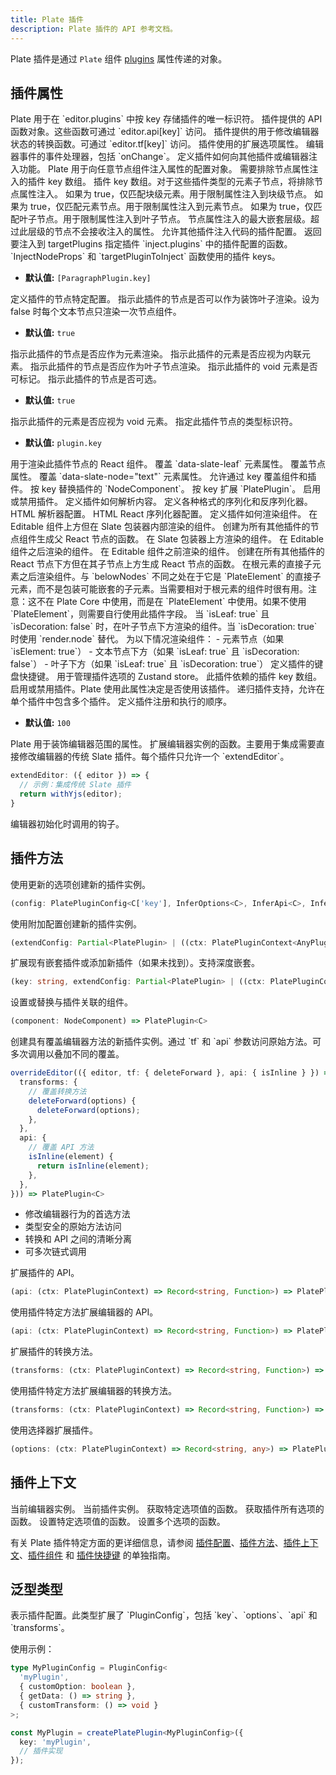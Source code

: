 ```yaml
---
title: Plate 插件
description: Plate 插件的 API 参考文档。
---
```


Plate 插件是通过 `Plate` 组件 [plugins](/docs/api/core/plate-components#plugins) 属性传递的对象。

## 插件属性

<API name="属性">
<APIAttributes>
<APIItem name="key" type="C['key']" required>
Plate 用于在 `editor.plugins` 中按 key 存储插件的唯一标识符。
</APIItem>

<APIItem name="api" type="Record<string, Function>">
插件提供的 API 函数对象。这些函数可通过 `editor.api[key]` 访问。
</APIItem>

<APIItem name="transforms" type="Record<string, Function>">
插件提供的用于修改编辑器状态的转换函数。可通过 `editor.tf[key]` 访问。
</APIItem>

<APIItem name="options" type="Record<string, any>">
插件使用的扩展选项属性。
</APIItem>

<APIItem name="handlers" type="{ onChange?: (editor: PlateEditor) => void } & Record<string, Function>">
编辑器事件的事件处理器，包括 `onChange`。
</APIItem>

<APIItem name="inject" type="object">
定义插件如何向其他插件或编辑器注入功能。

<APISubList>
<APISubListItem parent="inject" name="nodeProps" type="Record<string, any>" optional>
Plate 用于向任意节点组件注入属性的配置对象。
</APISubListItem>


<APISubListItem parent="inject" name="excludePlugins" type="string[]" optional>
需要排除节点属性注入的插件 key 数组。
</APISubListItem>

<APISubListItem parent="inject" name="excludeBelowPlugins" type="string[]" optional>
插件 key 数组。对于这些插件类型的元素子节点，将排除节点属性注入。
</APISubListItem>
<APISubListItem parent="inject" name="isBlock" type="boolean" optional>
如果为 true，仅匹配块级元素。用于限制属性注入到块级节点。
</APISubListItem>

<APISubListItem parent="inject" name="isElement" type="boolean" optional>
如果为 true，仅匹配元素节点。用于限制属性注入到元素节点。
</APISubListItem>
<APISubListItem parent="inject" name="isLeaf" type="boolean" optional>
如果为 true，仅匹配叶子节点。用于限制属性注入到叶子节点。
</APISubListItem>
<APISubListItem parent="inject" name="maxLevel" type="number" optional>
节点属性注入的最大嵌套层级。超过此层级的节点不会接收注入的属性。
</APISubListItem>
<APISubListItem parent="inject" name="plugins" type="Record<string, Partial<PlatePlugin>>" optional>
允许其他插件注入代码的插件配置。
</APISubListItem>
<APISubListItem parent="inject" name="targetPluginToInject" type="function" optional>
返回要注入到 targetPlugins 指定插件 `inject.plugins` 中的插件配置的函数。
</APISubListItem>
<APISubListItem parent="inject" name="targetPlugins" type="string[]" optional>
`InjectNodeProps` 和 `targetPluginToInject` 函数使用的插件 keys。

- **默认值:** `[ParagraphPlugin.key]`
</APISubListItem>
</APISubList>
</APIItem>

<APIItem name="node" type="object">
定义插件的节点特定配置。

<APISubList>
<APISubListItem parent="node" name="isDecoration" type="boolean" optional>
指示此插件的节点是否可以作为装饰叶子渲染。设为 false 时每个文本节点只渲染一次节点组件。

- **默认值:** `true`
</APISubListItem>
<APISubListItem parent="node" name="isElement" type="boolean" optional>
指示此插件的节点是否应作为元素渲染。
</APISubListItem>
<APISubListItem parent="node" name="isInline" type="boolean" optional>
指示此插件的元素是否应视为内联元素。
</APISubListItem>
<APISubListItem parent="node" name="isLeaf" type="boolean" optional>
指示此插件的节点是否应作为叶子节点渲染。
</APISubListItem>
<APISubListItem parent="node" name="isMarkableVoid" type="boolean" optional>
指示此插件的 void 元素是否可标记。
</APISubListItem>
<APISubListItem parent="node" name="isSelectable" type="boolean" optional>
指示此插件的节点是否可选。

- **默认值:** `true`
</APISubListItem>
<APISubListItem parent="node" name="isVoid" type="boolean" optional>
指示此插件的元素是否应视为 void 元素。
</APISubListItem>
<APISubListItem parent="node" name="type" type="string" optional>
指定此插件节点的类型标识符。

- **默认值:** `plugin.key`
</APISubListItem>
<APISubListItem parent="node" name="component" type="NodeComponent | null" optional>
用于渲染此插件节点的 React 组件。
</APISubListItem>
<APISubListItem parent="node" name="leafProps" type="LeafNodeProps<WithAnyKey<C>>" optional>
覆盖 `data-slate-leaf` 元素属性。
</APISubListItem>
<APISubListItem parent="node" name="props" type="NodeProps<WithAnyKey<C>>" optional>
覆盖节点属性。
</APISubListItem>
<APISubListItem parent="node" name="textProps" type="TextNodeProps<WithAnyKey<C>>" optional>
覆盖 `data-slate-node="text"` 元素属性。
</APISubListItem>
</APISubList>
</APIItem>

<APIItem name="override" type="object">
允许通过 key 覆盖组件和插件。

<APISubList>
<APISubListItem parent="override" name="components" type="Record<string, NodeComponent>" optional>
按 key 替换插件的 `NodeComponent`。
</APISubListItem>
<APISubListItem parent="override" name="plugins" type="Record<string, Partial<EditorPlatePlugin<AnyPluginConfig>>>" optional>
按 key 扩展 `PlatePlugin`。
</APISubListItem>
<APISubListItem parent="override" name="enabled" type="Partial<Record<string, boolean>>" optional>
启用或禁用插件。
</APISubListItem>
</APISubList>
</APIItem>

<APIItem name="parser" type="Nullable<Parser<WithAnyKey<C>>>">
定义插件如何解析内容。
</APIItem>

<APIItem name="parsers" type="object">
定义各种格式的序列化和反序列化器。

<APISubList>
<APISubListItem parent="parsers" name="html" type="Nullable<{ deserializer?: HtmlDeserializer<WithAnyKey<C>>; serializer?: HtmlSerializer<WithAnyKey<C>> }>" optional>
HTML 解析器配置。
</APISubListItem>
<APISubListItem parent="parsers" name="htmlReact" type="Nullable<{ serializer?: HtmlReactSerializer<WithAnyKey<C>> }>" optional>
HTML React 序列化器配置。
</APISubListItem>
</APISubList>
</APIItem>

<APIItem name="render" type="object">
定义插件如何渲染组件。

<APISubList>
<APISubListItem parent="render" name="aboveEditable" type="Component" optional>
在 Editable 组件上方但在 Slate 包装器内部渲染的组件。
</APISubListItem>
<APISubListItem parent="render" name="aboveNodes" type="RenderNodeWrapper<WithAnyKey<C>>" optional>
创建为所有其他插件的节点组件生成父 React 节点的函数。
</APISubListItem>
<APISubListItem parent="render" name="aboveSlate" type="Component" optional>
在 Slate 包装器上方渲染的组件。
</APISubListItem>
<APISubListItem parent="render" name="afterEditable" type="EditableSiblingComponent" optional>
在 Editable 组件之后渲染的组件。
</APISubListItem>
<APISubListItem parent="render" name="beforeEditable" type="EditableSiblingComponent" optional>
在 Editable 组件之前渲染的组件。
</APISubListItem>
<APISubListItem parent="render" name="belowNodes" type="RenderNodeWrapper<WithAnyKey<C>>" optional>
创建在所有其他插件的 React 节点下方但在其子节点上方生成 React 节点的函数。
</APISubListItem>
<APISubListItem parent="render" name="belowRootNodes" type="(props: PlateRenderElementProps<TElement, C>) => React.ReactNode" optional>
在根元素的直接子元素之后渲染组件。与 `belowNodes` 不同之处在于它是 `PlateElement` 的直接子元素，而不是包装可能嵌套的子元素。当需要相对于根元素的组件时很有用。注意：这不在 Plate Core 中使用，而是在 `PlateElement` 中使用。如果不使用 `PlateElement`，则需要自行使用此插件字段。
</APISubListItem>
<APISubListItem parent="render" name="leaf" type="NodeComponent" optional>
当 `isLeaf: true` 且 `isDecoration: false` 时，在叶子节点下方渲染的组件。当 `isDecoration: true` 时使用 `render.node` 替代。
</APISubListItem>
<APISubListItem parent="render" name="node" type="NodeComponent" optional>
为以下情况渲染组件：
- 元素节点（如果 `isElement: true`）
- 文本节点下方（如果 `isLeaf: true` 且 `isDecoration: false`）
- 叶子下方（如果 `isLeaf: true` 且 `isDecoration: true`）
</APISubListItem>
</APISubList>
</APIItem>

<APIItem name="shortcuts" type="Shortcuts">
定义插件的键盘快捷键。
</APIItem>

<APIItem name="useOptionsStore" type="StoreApi<C['key'], C['options']>">
用于管理插件选项的 Zustand store。
</APIItem>

<APIItem name="dependencies" type="string[]">
此插件依赖的插件 key 数组。
</APIItem>

<APIItem name="enabled" type="boolean" optional>
启用或禁用插件。Plate 使用此属性决定是否使用该插件。
</APIItem>

<APIItem name="plugins" type="any[]">
递归插件支持，允许在单个插件中包含多个插件。
</APIItem>

<APIItem name="priority" type="number">
定义插件注册和执行的顺序。

- **默认值:** `100`
</APIItem>

<APIItem name="decorate" type="Decorate<WithAnyKey<C>>" optional>
Plate 用于装饰编辑器范围的属性。
</APIItem>

<APIItem name="extendEditor" type="ExtendEditor<WithAnyKey<C>>" optional>
扩展编辑器实例的函数。主要用于集成需要直接修改编辑器的传统 Slate 插件。每个插件只允许一个 `extendEditor`。

```ts
extendEditor: ({ editor }) => {
  // 示例：集成传统 Slate 插件
  return withYjs(editor);
}
```
</APIItem>

<APIItem name="useHooks" type="() => void" optional>
编辑器初始化时调用的钩子。
</APIItem>
</APIAttributes>
</API>

## 插件方法

<API name="方法">
<APIMethods>
<APIItem name="configure" type="(config: PlatePluginConfig | ((ctx: PlatePluginContext) => PlatePluginConfig)) => PlatePlugin">
使用更新的选项创建新的插件实例。

```ts
(config: PlatePluginConfig<C['key'], InferOptions<C>, InferApi<C>, InferTransforms<C>> | ((ctx: PlatePluginContext<C>) => PlatePluginConfig<C['key'], InferOptions<C>, InferApi<C>, InferTransforms<C>>)) => PlatePlugin<C>
```
</APIItem>

<APIItem name="extend" type="(config: Partial<PlatePlugin> | ((ctx: PlatePluginContext) => Partial<PlatePlugin>)) => PlatePlugin">
使用附加配置创建新的插件实例。

```ts
(extendConfig: Partial<PlatePlugin> | ((ctx: PlatePluginContext<AnyPluginConfig>) => Partial<PlatePlugin>)) => PlatePlugin
```
</APIItem>

<APIItem name="extendPlugin" type="(key: string, config: Partial<PlatePlugin> | ((ctx: PlatePluginContext) => Partial<PlatePlugin>)) => PlatePlugin">
扩展现有嵌套插件或添加新插件（如果未找到）。支持深度嵌套。

```ts
(key: string, extendConfig: Partial<PlatePlugin> | ((ctx: PlatePluginContext<AnyPluginConfig>) => Partial<PlatePlugin>)) => PlatePlugin
```
</APIItem>

<APIItem name="withComponent" type="function">
设置或替换与插件关联的组件。

```ts
(component: NodeComponent) => PlatePlugin<C>
```
</APIItem>

<APIItem name="overrideEditor" type="function">
创建具有覆盖编辑器方法的新插件实例。通过 `tf` 和 `api` 参数访问原始方法。可多次调用以叠加不同的覆盖。

```ts
overrideEditor(({ editor, tf: { deleteForward }, api: { isInline } }) => ({
  transforms: {
    // 覆盖转换方法
    deleteForward(options) {
      deleteForward(options);
    },
  },
  api: {
    // 覆盖 API 方法
    isInline(element) {
      return isInline(element);
    },
  },
})) => PlatePlugin<C>
```

- 修改编辑器行为的首选方法
- 类型安全的原始方法访问
- 转换和 API 之间的清晰分离
- 可多次链式调用
</APIItem>

<APIItem name="extendApi" type="(api: (ctx: PlatePluginContext) => Record<string, Function>) => PlatePlugin">
扩展插件的 API。

```ts
(api: (ctx: PlatePluginContext) => Record<string, Function>) => PlatePlugin
```
</APIItem>

<APIItem name="extendEditorApi" type="(api: (ctx: PlatePluginContext) => Record<string, Function>) => PlatePlugin">
使用插件特定方法扩展编辑器的 API。

```ts
(api: (ctx: PlatePluginContext) => Record<string, Function>) => PlatePlugin
```
</APIItem>

<APIItem name="extendTransforms" type="(transforms: (ctx: PlatePluginContext) => Record<string, Function>) => PlatePlugin">
扩展插件的转换方法。

```ts
(transforms: (ctx: PlatePluginContext) => Record<string, Function>) => PlatePlugin
```
</APIItem>

<APIItem name="extendEditorTransforms" type="(transforms: (ctx: PlatePluginContext) => Record<string, Function>) => PlatePlugin">
使用插件特定方法扩展编辑器的转换方法。

```ts
(transforms: (ctx: PlatePluginContext) => Record<string, Function>) => PlatePlugin
```
</APIItem>

<APIItem name="extendSelectors" type="(options: (ctx: PlatePluginContext) => Record<string, any>) => PlatePlugin">
使用选择器扩展插件。

```ts
(options: (ctx: PlatePluginContext) => Record<string, any>) => PlatePlugin
```
</APIItem>
</APIMethods>
</API>

## 插件上下文

<API name="上下文">
<APIAttributes>
<APIItem name="editor" type="PlateEditor">
当前编辑器实例。
</APIItem>
<APIItem name="plugin" type="EditorPlatePlugin<C>">
当前插件实例。
</APIItem>
<APIItem name="getOption" type="function">
获取特定选项值的函数。
</APIItem>
<APIItem name="getOptions" type="function">
获取插件所有选项的函数。
</APIItem>
<APIItem name="setOption" type="function">
设置特定选项值的函数。
</APIItem>
<APIItem name="setOptions" type="function">
设置多个选项的函数。
</APIItem>
</APIAttributes>
</API>

有关 Plate 插件特定方面的更详细信息，请参阅 [插件配置](/docs/plugin)、[插件方法](/docs/plugin-methods)、[插件上下文](/docs/plugin-context)、[插件组件](/docs/plugin-components) 和 [插件快捷键](/docs/plugin-shortcuts) 的单独指南。

## 泛型类型

<API name="泛型类型">
<APIAttributes>
<APIItem name="C" type="AnyPluginConfig = PluginConfig">
表示插件配置。此类型扩展了 `PluginConfig`，包括 `key`、`options`、`api` 和 `transforms`。
</APIItem>
</APIAttributes>
</API>

使用示例：

```typescript
type MyPluginConfig = PluginConfig<
  'myPlugin',
  { customOption: boolean },
  { getData: () => string },
  { customTransform: () => void }
>;

const MyPlugin = createPlatePlugin<MyPluginConfig>({
  key: 'myPlugin',
  // 插件实现
});
```